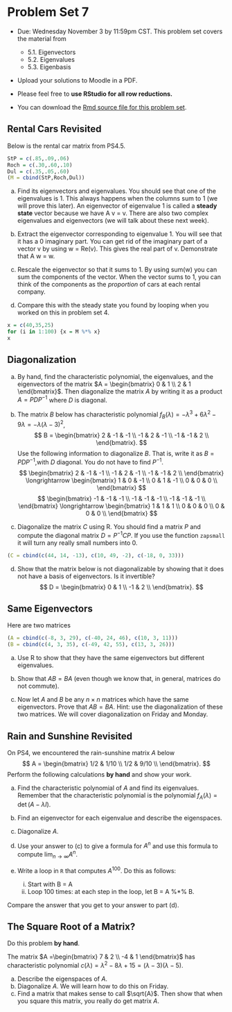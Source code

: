 
# Problem Set 7

* Due: Wednesday November 3 by 11:59pm CST. This problem set covers the material from 

     + 5.1. Eigenvectors
     + 5.2. Eigenvalues
     + 5.3. Eigenbasis

* Upload your solutions to Moodle in a PDF. 
* Please feel free to **use RStudio for all row reductions.**
* You can download the [Rmd source file  for this problem set](https://github.com/Tom-Halverson/math236_f21/blob/main/PS7-problem-set-7.Rmd).


## Rental Cars Revisited

Below is the rental car matrix from PS4.5. 

```r
StP = c(.85,.09,.06)
Roch = c(.30,.60,.10)
Dul = c(.35,.05,.60) 
(M = cbind(StP,Roch,Dul))
```

a. Find its eigenvectors and eigenvalues. You should see that one of the eigenvalues is 1. This always happens when the columns sum to 1 (we will prove this later). An eigenvector of eigenvalue 1 is called a **steady state** vector because we have A v = v. There are also two complex eigenvalues and eigenvectors (we will talk about these next week).

b. Extract the eigenvector corresponding to eigenvalue 1. You will see that it has a 0 imaginary part. You can get rid of the imaginary part of a vector v by using w = Re(v). This gives the real part of v. Demonstrate that A w = w.

c. Rescale the eigenvector so that it sums to 1. By using sum(w) you can sum the components of the vector. When the vector sums to 1, you can think of the components as the *proportion* of cars at each rental company. 

d. Compare this with the steady state you found by looping when you worked on this in problem set 4.

```r
x = c(40,35,25)
for (i in 1:100) {x = M %*% x}
x
```

## Diagonalization

a. By hand, find the characteristic polynomial, the eigenvalues, and the eigenvectors of the matrix $A = \begin{bmatrix} 0 & 1 \\ 2 & 1 \end{bmatrix}$. Then diagonalize the matrix $A$ by writing it as a product $A = P D P^{-1}$ where $D$ is diagonal.

b. The matrix $B$ below has characteristic polynomial $f_B(\lambda) = -\lambda ^3+6 \lambda ^2-9 \lambda = -\lambda(\lambda-3)^2$, 
$$
B =
\begin{bmatrix}
 2 & -1 & -1 \\
 -1 & 2 & -1 \\
 -1 & -1 & 2 \\
\end{bmatrix}.
$$
Use the following information to diagonalize $B$. That is, write it as $B = P D P^{-1}$,with $D$ diagonal. You do not have to find $P^{-1}$.
$$
\begin{bmatrix}
 2 & -1 & -1 \\
 -1 & 2 & -1 \\
 -1 & -1 & 2 \\
\end{bmatrix}
\longrightarrow
\begin{bmatrix}
 1 & 0 & -1 \\
 0 & 1 & -1 \\
 0 & 0 & 0 \\
\end{bmatrix}
$$
$$
\begin{bmatrix}
 -1 & -1 & -1 \\
 -1 & -1 & -1 \\
 -1 & -1 & -1 \\
\end{bmatrix}
\longrightarrow
\begin{bmatrix}
 1 & 1 & 1 \\
 0 & 0 & 0 \\
 0 & 0 & 0 \\
\end{bmatrix}
$$

c. Diagonalize the matrix $C$ using R. You should find a matrix $P$ and compute the diagonal matrix $D = P^{-1} C P$. If you use the function `zapsmall` it will turn any really small numbers into 0.
```r
(C = cbind(c(44, 14, -13), c(10, 49, -2), c(-18, 0, 33)))
```

d. Show that the matrix below is not diagonalizable by showing that it does not have a basis of eigenvectors. Is it invertible?
$$
D = \begin{bmatrix}  0 & 1 \\ -1 & 2 \\ \end{bmatrix}.
$$


## Same Eigenvectors

Here are two matrices
```r
(A = cbind(c(-8, 3, 29), c(-40, 24, 46), c(10, 3, 11)))
(B = cbind(c(4, 3, 35), c(-49, 42, 55), c(13, 3, 26)))
```


a. Use R to show that they have the same eigenvectors but different eigenvalues.

a. Show that $A B = B A$ (even though we know that, in general, matrices do not commute).

a. Now let $A$ and $B$ be any $n \times n$ matrices which have the same eigenvectors. Prove that $AB = BA$. Hint: use the diagonalization of these two matrices. We will cover diagonalization on Friday and Monday.



## Rain and Sunshine Revisited

On PS4, we encountered the rain-sunshine matrix $A$ below
$$
A = \begin{bmatrix}
1/2 & 1/10 \\
1/2 & 9/10 \\
\end{bmatrix}.
$$
Perform the following calculations **by hand** and show your work.

a. Find the characteristic polynomial of $A$ and find its eigenvalues. Remember that the characteristic polynomial is the polynomial $f_A(\lambda) = \det(A - \lambda I)$.

a. Find an eigenvector for each eigenvalue and describe the eigenspaces.

a. Diagonalize $A$.

a.  Use your answer to (c) to give a formula for $A^n$ and use this formula to compute $\displaystyle{\lim_{n\to \infty}} A^n$.

a. Write a loop in `R` that computes $A^{100}$. Do this as follows:
     i. Start with B = A
     ii. Loop 100 times: at each step in the loop, let B = A %*% B.

Compare the answer that you get to your answer to part (d).


## The Square Root of a Matrix?

Do this problem **by hand**.

The matrix $A  =\begin{bmatrix} 7 & 2 \\ -4 & 1 \end{bmatrix}$ has characteristic polynomial $c(\lambda) = \lambda^2 - 8 \lambda + 15 = (\lambda -3)(\lambda - 5).$

a. Describe the eigenspaces of $A$.
a. Diagonalize $A$. We will learn how to do this on Friday.
a. Find a matrix that makes sense to call $\sqrt{A}$. Then show that when you square this matrix, you really do get matrix $A$.



